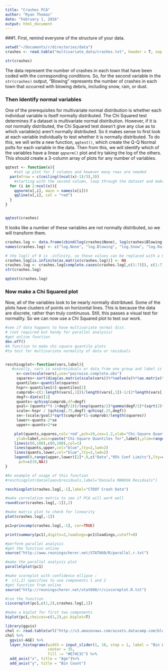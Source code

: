 ```yaml
---
title: "Crashes PCA"
author: "Ryan Thomas"
date: "February 1, 2016"
output: html_document
---
```

###1. First, remind everyone of the structure of your data.
```r
setwd("~/Documents/r/directories/data")
crashes <- read.table("multivariate_data/crashes.txt", header = T, sep = "\t")

str(crashes)
```
The data represent the number of crashes in each town that have been coded with the corresponding conditions. So, for the second variable in the ```str(crashes)``` output, "Blowing" represents the number of crashes in each town that occurred with blowing debris, including snow, rain, or dust.  

### Then Identify normal variables    
One of the prerequisites for multivariate normal distribution is whether each individual variable is itself normally distributed. The Chi Squared test determines if a dataset is multivariate normal distribution. However, if it is _not_ normally distributed, the Chi Squared test doesn't give any clue as to which variable(s) aren't normally distributed. So it makes sense to first look at each variable individually to test whether it is normally distributed. To do this, we will write a new function, ```qqtest()```, which create the Q-Q Normal polts for each variable in the data. Then from this, we will identify which of the variables have a linear ```qqnorm()``` plot and try taking the log of the others. This should create a 3-column array of plots for any number of variables. 

```r
qqtest <- function(x){
    #set up plot for 3 columns and however many rows are needed
  par(mfrow = c(ceiling((ncol(x)-1)/3),3))
    #starting with the second column, loop through the dataset and make qq plots
  for (i in 2:ncol(x)){
    qqnorm(x[,i], main = names(x[i]))
    qqline(x[,i], col = "red")
  }
}


qqtest(crashes)
```

It looks like a number of these variables are not normally distributed, so we will transform them.
```r
crashes.log <- data.frame(cbind(log(crashes$None), log(crashes$Blowing), log(crashes$Snow), log(crashes$Rain), log(crashes$SleetHail), log(crashes$Fog), log(crashes$Other)))
names(crashes.log) <- c("log.None", "log.Blowing", "log.Snow", "log.Rain", "log.SleetHail", "log.Fog", "log.Other")

# the log() of 0 is -infinity, so those values can be replaced with a 0.
crashes.log[is.infinite(as.matrix(crashes.log))] <- NA
crashes.log <- crashes.log[complete.cases(crashes.log[,c(1:7)]), c(1:7)]
str(crashes.log)

qqtest(crashes.log)
```

### Now make a Chi Squared plot
Now, all of the variables look to be nearly normally distribtued. Some of the plots have clusters of points on horizontal lines. This is because the data are discrete, rather than truly continuous. Still, this passes a visual test for normality. So we can now use a Chi Squared plot to test our work.
```r
#see if data happens to have multivariate normal dist. 
# (not required but handy for parallel analysis)
#get online function
dev.off()
#A function to make chi-square quantile plots 
#to test for multivariate normality of data or residuals


reschisqplot<-function(vars,label){
   #usually, vars is xxx$residuals or data from one group and label is for plot
     x<-cov(scale(vars),use="pairwise.complete.obs")
     squares<-sort(diag(as.matrix(scale(vars))%*%solve(x)%*%as.matrix(t(scale(vars)))))
     quantiles<-quantile(squares)
     hspr<-quantiles[4]-quantiles[2]
     cumprob<-c(1:length(vars[,1]))/length(vars[,1])-1/(2*length(vars[,1]))
     degf<-dim(x)[1]
     quants<-qchisq(cumprob,df=degf)
     gval<-(quants**(-1+degf/2))/(exp(quants/2)*gamma(degf/2)*(sqrt(2)**degf))
     scale<-hspr / (qchisq(.75,degf)-qchisq(.25,degf))
     se<-(scale/gval)*sqrt(cumprob*(1-cumprob)/length(squares))
     lower<-quants-2*se
     upper<-quants+2*se

    plot(quants,squares,col='red',pch=19,cex=1.2,xlab="Chi-Square Quantiles",
     ylab=label,main=paste("Chi-Square Quantiles for",label),ylim=range(upper,lower, squares) , xlim=range(c(0,quants)))
    lines(c(0,100),c(0,100),col=1)
    lines(quants,upper,col="blue",lty=2,lwd=2)
    lines(quants,lower,col="blue",lty=2,lwd=2)
    legend(0,range(upper,lower)[2]*.9,c("Data","95% Conf Limits"),lty=c(0,2),col=c("red","blue"),lwd=c(2,2),
      pch=c(19,NA))
}

#An example of usage of this function
#reschisqplot(danielaaov$residuals,label="Daniela MANOVA Residuals")
```

```r
reschisqplot(crashes.log[,-1],label="CTDOT Crash Data")
```

```r
#make correlation matrix to see if PCA will work well
round(cor(crashes.log[,-1]),2)
```


```r
#make matrix plot to check for linearity
plot(crashes.log[,-1])
```


```r
pc1=princomp(crashes.log[,-1], cor=TRUE)

print(summary(pc1),digits=2,loadings=pc1$loadings,cutoff=0)
```

```r
#perform parallel analysis
#get the function online
source("http://www.reuningscherer.net/STAT660/R/parallel.r.txt")

#make the parallel analysis plot
parallelplot(pc1)

#make scoreplot with confidence ellipse : 
#  c(1,2) specifies to use components 1 and 2
#get function from online
source("http://reuningscherer.net/stat660/r/ciscoreplot.R.txt")

#run the function
ciscoreplot(pc1,c(1,2),crashes.log[,1])

#make a biplot for first two components
biplot(pc1,choices=c(1,2),pc.biplot=T)
```

```r
library(ggvis)
chol <- read.table(url("http://s3.amazonaws.com/assets.datacamp.com/blog_assets/chol.txt"), header = TRUE)
chol %>%
  ggvis(~AGE) %>%
  layer_histograms(width = input_slider(1, 10, step = 1, label = "Bin Width"), 
                   center = 35, 
                   fill := "#E74C3C") %>% 
  add_axis("x", title = "Age")%>%  
  add_axis("y", title = "Bin Count")
```

